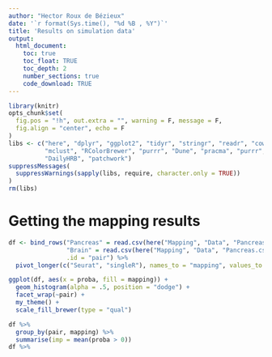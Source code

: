 ```yaml
---
author: "Hector Roux de Bézieux"
date: '`r format(Sys.time(), "%d %B , %Y")`'
title: 'Results on simulation data'
output:
  html_document:
    toc: true
    toc_float: TRUE
    toc_depth: 2
    number_sections: true
    code_download: TRUE
---
```


```r
library(knitr)
opts_chunk$set(
  fig.pos = "!h", out.extra = "", warning = F, message = F,
  fig.align = "center", echo = F
)
libs <- c("here", "dplyr", "ggplot2", "tidyr", "stringr", "readr", "cowplot",
          "mclust", "RColorBrewer", "purrr", "Dune", "pracma", "purrr",
          "DailyHRB", "patchwork")
suppressMessages(
  suppressWarnings(sapply(libs, require, character.only = TRUE))
)
rm(libs)
```

# Getting the mapping results

```r
df <- bind_rows("Pancreas" = read.csv(here("Mapping", "Data", "Pancreas.csv")),
                "Brain" = read.csv(here("Mapping", "Data", "Pancreas.csv")),
                .id = "pair") %>%
  pivot_longer(c("Seurat", "singleR"), names_to = "mapping", values_to = "proba")
```

```r
ggplot(df, aes(x = proba, fill = mapping)) +
  geom_histogram(alpha = .5, position = "dodge") +
  facet_wrap(~pair) +
  my_theme() +
  scale_fill_brewer(type = "qual")
```

```r
df %>%
  group_by(pair, mapping) %>%
  summarise(imp = mean(proba > 0))
df %>% 
```